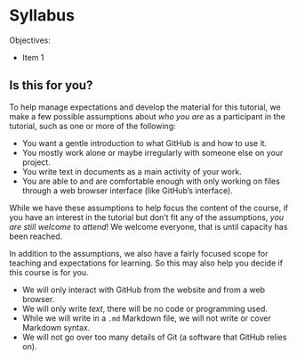 # Syllabus {#sec-syllabus}

Objectives:

-   Item 1

## Is this for you? {#sec-is-it-for-you}

To help manage expectations and develop the material for this tutorial,
we make a few possible assumptions about *who you are* as a participant
in the tutorial, such as one or more of the following:

-   You want a gentle introduction to what GitHub is and how to use it.
-   You mostly work alone or maybe irregularly with someone else on your
    project.
-   You write text in documents as a main activity of your work.
-   You are able to and are comfortable enough with only working on files
    through a web browser interface (like GitHub's interface).

While we have these assumptions to help focus the content of the course,
if you have an interest in the tutorial but don't fit any of the
assumptions, *you are still welcome to attend*! We welcome
everyone, that is until capacity has been reached.

In addition to the assumptions, we also have a fairly focused scope for
teaching and expectations for learning. So this may also help you decide
if this course is for you.

-   We will only interact with GitHub from the website and from a web
    browser.
-   We will only write *text*, there will be no code or programming
    used.
-   While we will write in a `.md` Markdown file, we will not write or
    cover Markdown syntax.
-   We will not go over too many details of Git (a software that GitHub
    relies on).
